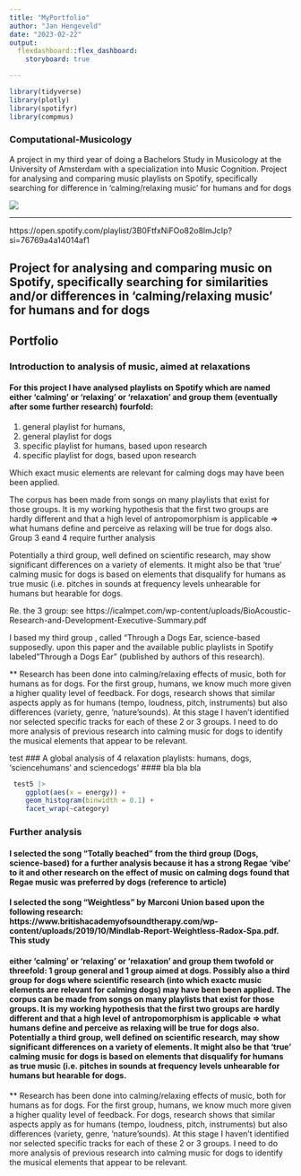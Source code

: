 ```yaml
---
title: "MyPortfolio"
author: "Jan Hengeveld"
date: "2023-02-22"
output: 
  flexdashboard::flex_dashboard:
    storyboard: true

---
```


```r
library(tidyverse)
library(plotly)
library(spotifyr)
library(compmus)
```

### Computational-Musicology

A project in my third year of doing a Bachelors Study in Musicology at the University of Amsterdam with a specialization into Music Cognition. Project for analysing and comparing music playlists on Spotify, specifically searching for difference in 'calming/relaxing music' for humans and for dogs


![](Home>MyPortfolio/dog-jamming-out-to-music(1).jpg)


***

https://open.spotify.com/playlist/3B0FtfxNiFOo82o8lmJcIp?si=76769a4a14014af1

## Project for analysing and comparing music on Spotify, specifically searching for similarities and/or differences in 'calming/relaxing music' for humans and for dogs 
## Portfolio
 
### Introduction to analysis of music, aimed at relaxations

#### For this project I have analysed playlists on Spotify which are named either 'calming' or 'relaxing' or 'relaxation' and group them (eventually after some further research) fourfold: 
1. general playlist for humans, 
2. general playlist for dogs
3. specific playlist for humans, based upon research
4. specific playlist for dogs, based upon research

Which exact music elements are relevant for calming dogs may have been been applied. 

The corpus has been made from songs on many playlists that exist for those groups. It is my working hypothesis that the first two groups are hardly different and that a high level of antropomorphism is applicable => what humans define and perceive as relaxing will be true for dogs also. Group 3 eand 4 require further analysis 

Potentially a third group, well defined on scientific research, may show significant differences on a variety of elements. It might also be that 'true' calming music for dogs is based on elements that disqualify for humans as true music (i.e. pitches in sounds at frequency levels unhearable for humans but hearable for dogs. 

Re. the 3 group: see https://icalmpet.com/wp-content/uploads/BioAcoustic-Research-and-Development-Executive-Summary.pdf

I based my third group , called "Through a Dogs Ear, science-based supposedly. upon this paper and the available public playlists in Spotify labeled "Through a Dogs Ear" (published by authors of this research).

** Research has been done into calming/relaxing effects of music, both for humans as for dogs. For the first group, humans, we know much more given a higher quality level of feedback. For dogs, research shows that similar aspects apply as for humans (tempo, loudness, pitch, instruments) but also differences (variety, genre, 'nature'sounds).
At this stage I haven't identified nor selected specific tracks for each of these 2 or 3 groups. I need to do more analysis of previous research into calming music for dogs to identify the musical elements that appear to be relevant.

test
### A global analysis of 4 relaxation playlists: humans, dogs, 'sciencehumans' and sciencedogs'
#### bla bla bla

```r

 test5 |>
    ggplot(aes(x = energy)) +
    geom_histogram(binwidth = 0.1) +
    facet_wrap(~category)

```



### Further analysis

#### I selected the song "Totally beached" from the third group (Dogs, science-based) for a further analysis because it has a strong Regae 'vibe' to it and other research on the effect of music on calming dogs found that Regae music was preferred by dogs (reference to article) 

#### I selected the song "Weightless" by Marconi Union based upon the following research:  https://www.britishacademyofsoundtherapy.com/wp-content/uploads/2019/10/Mindlab-Report-Weightless-Radox-Spa.pdf. This study 

#### either 'calming' or 'relaxing' or 'relaxation' and group them twofold or threefold: 1 group general and 1 group aimed at dogs. Possibly also a third group for dogs where scientific research (into which exactc music elements are relevant for calming dogs) may have been been applied. The corpus can be made from songs on many playlists that exist for those groups. It is my working hypothesis that the first two groups are hardly different and that a high level of antropomorphism is applicable => what humans define and perceive as relaxing will be true for dogs also. Potentially a third group, well defined on scientific research, may show significant differences on a variety of elements. It might also be that 'true' calming music for dogs is based on elements that disqualify for humans as true music (i.e. pitches in sounds at frequency levels unhearable for humans but hearable for dogs. 
** Research has been done into calming/relaxing effects of music, both for humans as for dogs. For the first group, humans, we know much more given a higher quality level of feedback. For dogs, research shows that similar aspects apply as for humans (tempo, loudness, pitch, instruments) but also differences (variety, genre, 'nature'sounds).
At this stage I haven't identified nor selected specific tracks for each of these 2 or 3 groups. I need to do more analysis of previous research into calming music for dogs to identify the musical elements that appear to be relevant.
